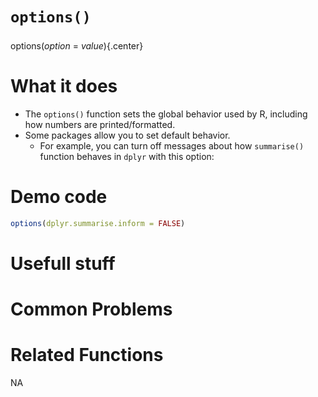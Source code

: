 # [`options()`]{.blue}
 
 
### 
[options]{.blue}(*option* = *value*){.center} 
 
# What it does 

+ The [`options()`]{.blue} function sets the global behavior used by R, including how numbers are printed/formatted.  
+ Some packages allow you to set default behavior.
  + For example, you can turn off messages about how [`summarise()`]{.blue} function behaves in [`dplyr`]{.blue} with this option:
  
 
# Demo code 

```r
options(dplyr.summarise.inform = FALSE)
```
  
 
# Usefull stuff 

  
 
# Common Problems 

  
 
# Related Functions 
NA  
